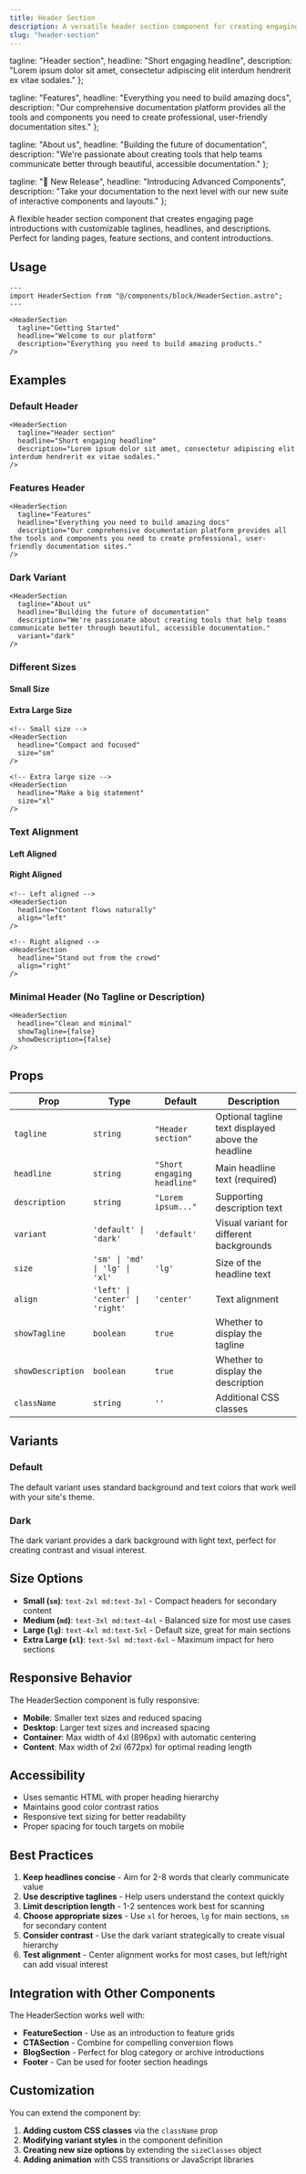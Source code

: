 ```yaml
---
title: Header Section
description: A versatile header section component for creating engaging page introductions with optional taglines, headlines, and descriptions.
slug: "header-section"
---
```



  tagline: "Header section",
  headline: "Short engaging headline", 
  description: "Lorem ipsum dolor sit amet, consectetur adipiscing elit interdum hendrerit ex vitae sodales."
};

  tagline: "Features",
  headline: "Everything you need to build amazing docs",
  description: "Our comprehensive documentation platform provides all the tools and components you need to create professional, user-friendly documentation sites."
};

  tagline: "About us",
  headline: "Building the future of documentation",
  description: "We're passionate about creating tools that help teams communicate better through beautiful, accessible documentation."
};

  tagline: "🎉 New Release",
  headline: "Introducing Advanced Components",
  description: "Take your documentation to the next level with our new suite of interactive components and layouts."
};

A flexible header section component that creates engaging page introductions with customizable taglines, headlines, and descriptions. Perfect for landing pages, feature sections, and content introductions.

## Usage

```astro
---
import HeaderSection from "@/components/block/HeaderSection.astro";
---

<HeaderSection 
  tagline="Getting Started"
  headline="Welcome to our platform"
  description="Everything you need to build amazing products."
/>
```

## Examples

### Default Header

<HeaderSection 
  tagline={defaultHeader.tagline}
  headline={defaultHeader.headline}
  description={defaultHeader.description}
/>

```astro
<HeaderSection 
  tagline="Header section"
  headline="Short engaging headline"
  description="Lorem ipsum dolor sit amet, consectetur adipiscing elit interdum hendrerit ex vitae sodales."
/>
```

### Features Header

<HeaderSection 
  tagline={featuresHeader.tagline}
  headline={featuresHeader.headline}
  description={featuresHeader.description}
  variant="default"
/>

```astro
<HeaderSection 
  tagline="Features"
  headline="Everything you need to build amazing docs"
  description="Our comprehensive documentation platform provides all the tools and components you need to create professional, user-friendly documentation sites."
/>
```

### Dark Variant

<HeaderSection 
  tagline={aboutHeader.tagline}
  headline={aboutHeader.headline}
  description={aboutHeader.description}
  variant="dark"
/>

```astro
<HeaderSection 
  tagline="About us"
  headline="Building the future of documentation"
  description="We're passionate about creating tools that help teams communicate better through beautiful, accessible documentation."
  variant="dark"
/>
```

### Different Sizes

#### Small Size
<HeaderSection 
  tagline="Small Header"
  headline="Compact and focused"
  description="Perfect for secondary sections and smaller content areas."
  size="sm"
/>

#### Extra Large Size
<HeaderSection 
  tagline={announcementHeader.tagline}
  headline={announcementHeader.headline}
  description={announcementHeader.description}
  size="xl"
/>

```astro
<!-- Small size -->
<HeaderSection 
  headline="Compact and focused"
  size="sm"
/>

<!-- Extra large size -->
<HeaderSection 
  headline="Make a big statement"
  size="xl"
/>
```

### Text Alignment

#### Left Aligned
<HeaderSection 
  tagline="Left aligned"
  headline="Content flows naturally"
  description="Great for article introductions and content that needs to feel more conversational."
  align="left"
/>

#### Right Aligned
<HeaderSection 
  tagline="Right aligned"
  headline="Stand out from the crowd"
  description="Perfect for creating visual interest and breaking up traditional layouts."
  align="right"
/>

```astro
<!-- Left aligned -->
<HeaderSection 
  headline="Content flows naturally"
  align="left"
/>

<!-- Right aligned -->
<HeaderSection 
  headline="Stand out from the crowd"
  align="right"
/>
```

### Minimal Header (No Tagline or Description)

<HeaderSection 
  headline="Clean and minimal"
  showTagline={false}
  showDescription={false}
/>

```astro
<HeaderSection 
  headline="Clean and minimal"
  showTagline={false}
  showDescription={false}
/>
```

## Props

| Prop | Type | Default | Description |
|------|------|---------|-------------|
| `tagline` | `string` | `"Header section"` | Optional tagline text displayed above the headline |
| `headline` | `string` | `"Short engaging headline"` | Main headline text (required) |
| `description` | `string` | `"Lorem ipsum..."` | Supporting description text |
| `variant` | `'default' \| 'dark'` | `'default'` | Visual variant for different backgrounds |
| `size` | `'sm' \| 'md' \| 'lg' \| 'xl'` | `'lg'` | Size of the headline text |
| `align` | `'left' \| 'center' \| 'right'` | `'center'` | Text alignment |
| `showTagline` | `boolean` | `true` | Whether to display the tagline |
| `showDescription` | `boolean` | `true` | Whether to display the description |
| `className` | `string` | `''` | Additional CSS classes |

## Variants

### Default
The default variant uses standard background and text colors that work well with your site's theme.

### Dark
The dark variant provides a dark background with light text, perfect for creating contrast and visual interest.

## Size Options

- **Small (`sm`)**: `text-2xl md:text-3xl` - Compact headers for secondary content
- **Medium (`md`)**: `text-3xl md:text-4xl` - Balanced size for most use cases  
- **Large (`lg`)**: `text-4xl md:text-5xl` - Default size, great for main sections
- **Extra Large (`xl`)**: `text-5xl md:text-6xl` - Maximum impact for hero sections

## Responsive Behavior

The HeaderSection component is fully responsive:

- **Mobile**: Smaller text sizes and reduced spacing
- **Desktop**: Larger text sizes and increased spacing
- **Container**: Max width of 4xl (896px) with automatic centering
- **Content**: Max width of 2xl (672px) for optimal reading length

## Accessibility

- Uses semantic HTML with proper heading hierarchy
- Maintains good color contrast ratios
- Responsive text sizing for better readability
- Proper spacing for touch targets on mobile

## Best Practices

1. **Keep headlines concise** - Aim for 2-8 words that clearly communicate value
2. **Use descriptive taglines** - Help users understand the context quickly  
3. **Limit description length** - 1-2 sentences work best for scanning
4. **Choose appropriate sizes** - Use `xl` for heroes, `lg` for main sections, `sm` for secondary content
5. **Consider contrast** - Use the dark variant strategically to create visual hierarchy
6. **Test alignment** - Center alignment works for most cases, but left/right can add visual interest

## Integration with Other Components

The HeaderSection works well with:

- **FeatureSection** - Use as an introduction to feature grids
- **CTASection** - Combine for compelling conversion flows  
- **BlogSection** - Perfect for blog category or archive introductions
- **Footer** - Can be used for footer section headings

## Customization

You can extend the component by:

1. **Adding custom CSS classes** via the `className` prop
2. **Modifying variant styles** in the component definition
3. **Creating new size options** by extending the `sizeClasses` object
4. **Adding animation** with CSS transitions or JavaScript libraries
